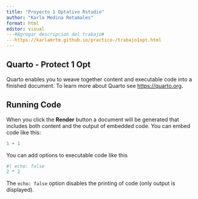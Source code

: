 ```yaml
---
title: "Proyecto 1 Optativo Rstudio"
author: "Karla Medina Retamales"
format: html
editor: visual
---#Agregar descripcion del trabajo#
---https://karlamrtm.github.io/practico-/trabajo1opt.html 
---
```


## Quarto - Protect 1 Opt

Quarto enables you to weave together content and executable code into a finished document. To learn more about Quarto see <https://quarto.org>.

## Running Code

When you click the **Render** button a document will be generated that includes both content and the output of embedded code. You can embed code like this:

```r
1 + 1
```

You can add options to executable code like this

```r
#| echo: false
2 * 2
```

The `echo: false` option disables the printing of code (only output is displayed).
